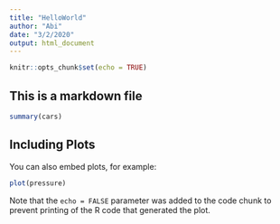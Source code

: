 ```yaml
---
title: "HelloWorld"
author: "Abi"
date: "3/2/2020"
output: html_document
---
```


```r
knitr::opts_chunk$set(echo = TRUE)
```

## This is a markdown file

```r
summary(cars)
```

## Including Plots

You can also embed plots, for example:

```r
plot(pressure)
```

Note that the `echo = FALSE` parameter was added to the code chunk to prevent printing of the R code that generated the plot.
